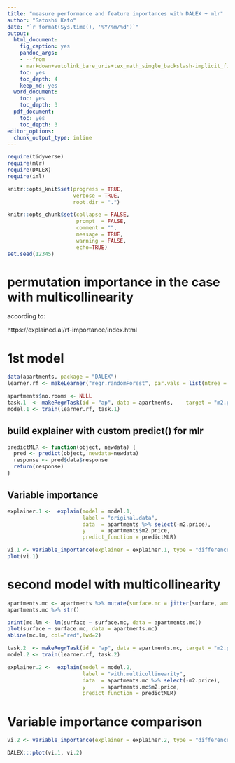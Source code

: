 ```yaml
---
title: "measure performance and feature importances with DALEX + mlr"
author: "Satoshi Kato"
date: "`r format(Sys.time(), '%Y/%m/%d')`"
output:
  html_document:
    fig_caption: yes
    pandoc_args:
    - --from
    - markdown+autolink_bare_uris+tex_math_single_backslash-implicit_figures
    toc: yes
    toc_depth: 4
    keep_md: yes
  word_document:
    toc: yes
    toc_depth: 3
  pdf_document:
    toc: yes
    toc_depth: 3
editor_options: 
  chunk_output_type: inline
---
```


```r
require(tidyverse)
require(mlr)
require(DALEX)
require(iml)

knitr::opts_knit$set(progress = TRUE, 
                     verbose = TRUE, 
                     root.dir = ".")

knitr::opts_chunk$set(collapse = FALSE, 
                      prompt  = FALSE,
                      comment = "", 
                      message = TRUE, 
                      warning = FALSE, 
                      echo=TRUE)
set.seed(12345)
```


# permutation importance in the case with multicollinearity

according to:

https://explained.ai/rf-importance/index.html

# 1st model 

```r
data(apartments, package = "DALEX")
learner.rf <- makeLearner("regr.randomForest", par.vals = list(ntree = 1000, mtry = 3))

apartments$no.rooms <- NULL
task.1  <- makeRegrTask(id = "ap", data = apartments,    target = "m2.price")
model.1 <- train(learner.rf, task.1)

```

## build explainer with custom predict() for mlr
```r
predictMLR <- function(object, newdata) {
  pred <- predict(object, newdata=newdata)
  response <- pred$data$response
  return(response)
}

```

## Variable importance

```r
explainer.1 <-  explain(model = model.1, 
                        label = "original.data",
                        data  = apartments %>% select(-m2.price), 
                        y     = apartments$m2.price,
                        predict_function = predictMLR)

vi.1 <- variable_importance(explainer = explainer.1, type = "difference")
plot(vi.1)

```


# second model with multicollinearity

```r
apartments.mc <- apartments %>% mutate(surface.mc = jitter(surface, amount = 1))
apartments.mc %>% str()

print(mc.lm <- lm(surface ~ surface.mc, data = apartments.mc))
plot(surface ~ surface.mc, data = apartments.mc)
abline(mc.lm, col="red",lwd=2)

```


```r

task.2  <- makeRegrTask(id = "ap", data = apartments.mc, target = "m2.price")
model.2 <- train(learner.rf, task.2)

explainer.2 <-  explain(model = model.2, 
                        label = "with.multicollinearity",
                        data  = apartments.mc %>% select(-m2.price), 
                        y     = apartments.mc$m2.price,
                        predict_function = predictMLR)
```



# Variable importance comparison


```r
vi.2 <- variable_importance(explainer = explainer.2, type = "difference")

DALEX:::plot(vi.1, vi.2)

```
